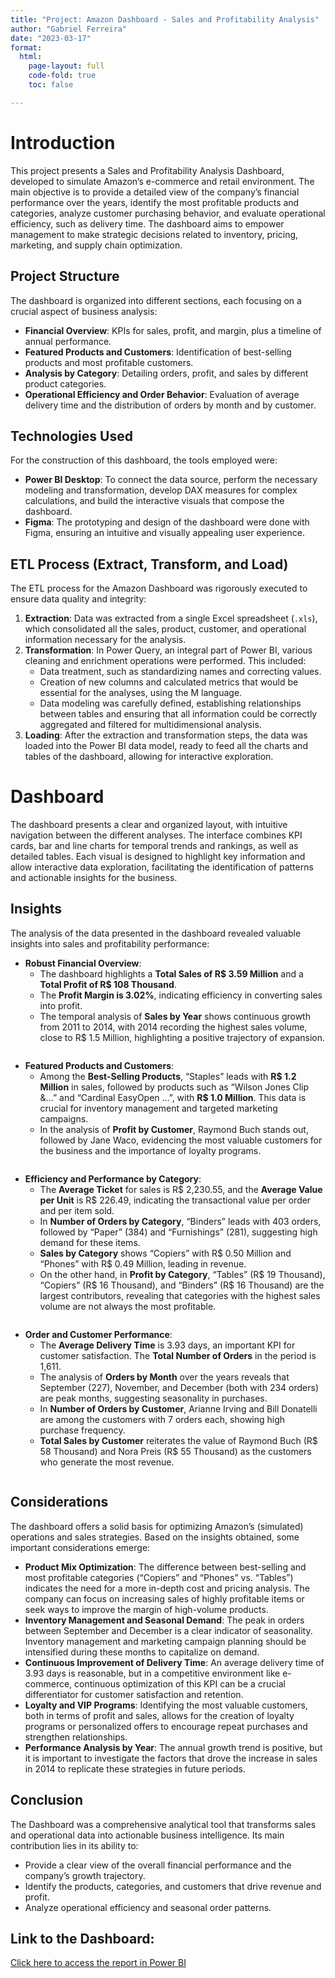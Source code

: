```yaml
---
title: "Project: Amazon Dashboard - Sales and Profitability Analysis"
author: "Gabriel Ferreira"
date: "2023-03-17"
format:
  html:
    page-layout: full
    code-fold: true
    toc: false

---
```

# Introduction

This project presents a Sales and Profitability Analysis Dashboard, developed to simulate Amazon's e-commerce and retail environment. The main objective is to provide a detailed view of the company's financial performance over the years, identify the most profitable products and categories, analyze customer purchasing behavior, and evaluate operational efficiency, such as delivery time. The dashboard aims to empower management to make strategic decisions related to inventory, pricing, marketing, and supply chain optimization.

## Project Structure

The dashboard is organized into different sections, each focusing on a crucial aspect of business analysis:

*   **Financial Overview**: KPIs for sales, profit, and margin, plus a timeline of annual performance.
*   **Featured Products and Customers**: Identification of best-selling products and most profitable customers.
*   **Analysis by Category**: Detailing orders, profit, and sales by different product categories.
*   **Operational Efficiency and Order Behavior**: Evaluation of average delivery time and the distribution of orders by month and by customer.

## Technologies Used

For the construction of this dashboard, the tools employed were:

*   **Power BI Desktop**: To connect the data source, perform the necessary modeling and transformation, develop DAX measures for complex calculations, and build the interactive visuals that compose the dashboard.
*   **Figma**: The prototyping and design of the dashboard were done with Figma, ensuring an intuitive and visually appealing user experience.

## ETL Process (Extract, Transform, and Load)

The ETL process for the Amazon Dashboard was rigorously executed to ensure data quality and integrity:

1.  **Extraction**: Data was extracted from a single Excel spreadsheet (`.xls`), which consolidated all the sales, product, customer, and operational information necessary for the analysis.
2.  **Transformation**: In Power Query, an integral part of Power BI, various cleaning and enrichment operations were performed. This included:
    *   Data treatment, such as standardizing names and correcting values.
    *   Creation of new columns and calculated metrics that would be essential for the analyses, using the M language.
    *   Data modeling was carefully defined, establishing relationships between tables and ensuring that all information could be correctly aggregated and filtered for multidimensional analysis.
3.  **Loading**: After the extraction and transformation steps, the data was loaded into the Power BI data model, ready to feed all the charts and tables of the dashboard, allowing for interactive exploration.

# Dashboard

The dashboard presents a clear and organized layout, with intuitive navigation between the different analyses. The interface combines KPI cards, bar and line charts for temporal trends and rankings, as well as detailed tables. Each visual is designed to highlight key information and allow interactive data exploration, facilitating the identification of patterns and actionable insights for the business.

## Insights

The analysis of the data presented in the dashboard revealed valuable insights into sales and profitability performance:

*   **Robust Financial Overview**:
    *   The dashboard highlights a **Total Sales of R\$ 3.59 Million** and a **Total Profit of R\$ 108 Thousand**.
      <div style="text-align:center;">
    <img src="imagem1.png" alt="" />
  </div>
    *   The **Profit Margin is 3.02%**, indicating efficiency in converting sales into profit.
      <div style="text-align:center;">
    <img src="imagem2.png" alt="" />
  </div>
    *   The temporal analysis of **Sales by Year** shows continuous growth from 2011 to 2014, with 2014 recording the highest sales volume, close to R\$ 1.5 Million, highlighting a positive trajectory of expansion.

<div style="text-align:center;">
  <img src="imagem3.png" alt="" />
</div>

*   **Featured Products and Customers**:
    *   Among the **Best-Selling Products**, "Staples" leads with **R\$ 1.2 Million** in sales, followed by products such as "Wilson Jones Clip &..." and "Cardinal EasyOpen ...", with **R\$ 1.0 Million**. This data is crucial for inventory management and targeted marketing campaigns.
  <div style="text-align:center;">
    <img src="imagem4.png" alt="" />
  </div>

    *   In the analysis of **Profit by Customer**, Raymond Buch stands out, followed by Jane Waco, evidencing the most valuable customers for the business and the importance of loyalty programs.
    <div style="text-align:center;">
  <img src="imagem5.png" alt="" />
</div>

*   **Efficiency and Performance by Category**:
    *   The **Average Ticket** for sales is R\$ 2,230.55, and the **Average Value per Unit** is R\$ 226.49, indicating the transactional value per order and per item sold.
      <div style="text-align:center;">
    <img src="imagem6.png" alt="" />
  </div>
    *   In **Number of Orders by Category**, "Binders" leads with 403 orders, followed by "Paper" (384) and "Furnishings" (281), suggesting high demand for these items.
      <div style="text-align:center;">
    <img src="imagem7.png" alt="" />
  </div>
    *   **Sales by Category** shows "Copiers" with R\$ 0.50 Million and "Phones" with R\$ 0.49 Million, leading in revenue.
      <div style="text-align:center;">
    <img src="imagem8.png" alt="" />
  </div>
    *   On the other hand, in **Profit by Category**, "Tables" (R\$ 19 Thousand), "Copiers" (R\$ 16 Thousand), and "Binders" (R\$ 16 Thousand) are the largest contributors, revealing that categories with the highest sales volume are not always the most profitable.
<div style="text-align:center;">
  <img src="imagem9.png" alt="" />
</div>

*   **Order and Customer Performance**:
    *   The **Average Delivery Time** is 3.93 days, an important KPI for customer satisfaction. The **Total Number of Orders** in the period is 1,611.
  <div style="text-align:center;">
    <img src="imagem10.png" alt="" />
  </div>
    *   The analysis of **Orders by Month** over the years reveals that September (227), November, and December (both with 234 orders) are peak months, suggesting seasonality in purchases.
      <div style="text-align:center;">
    <img src="imagem11.png" alt="" />
  </div>
    *   In **Number of Orders by Customer**, Arianne Irving and Bill Donatelli are among the customers with 7 orders each, showing high purchase frequency.
          <div style="text-align:center;">
    <img src="imagem12.png" alt="" />
  </div>
    *   **Total Sales by Customer** reiterates the value of Raymond Buch (R\$ 58 Thousand) and Nora Preis (R\$ 55 Thousand) as the customers who generate the most revenue.
<div style="text-align:center;">
  <img src="imagem13.png" alt="" />
</div>

## Considerations

The dashboard offers a solid basis for optimizing Amazon's (simulated) operations and sales strategies. Based on the insights obtained, some important considerations emerge:

*   **Product Mix Optimization**: The difference between best-selling and most profitable categories ("Copiers" and "Phones" vs. "Tables") indicates the need for a more in-depth cost and pricing analysis. The company can focus on increasing sales of highly profitable items or seek ways to improve the margin of high-volume products.
*   **Inventory Management and Seasonal Demand**: The peak in orders between September and December is a clear indicator of seasonality. Inventory management and marketing campaign planning should be intensified during these months to capitalize on demand.
*   **Continuous Improvement of Delivery Time**: An average delivery time of 3.93 days is reasonable, but in a competitive environment like e-commerce, continuous optimization of this KPI can be a crucial differentiator for customer satisfaction and retention.
*   **Loyalty and VIP Programs**: Identifying the most valuable customers, both in terms of profit and sales, allows for the creation of loyalty programs or personalized offers to encourage repeat purchases and strengthen relationships.
*   **Performance Analysis by Year**: The annual growth trend is positive, but it is important to investigate the factors that drove the increase in sales in 2014 to replicate these strategies in future periods.

## Conclusion

The Dashboard was a comprehensive analytical tool that transforms sales and operational data into actionable business intelligence. Its main contribution lies in its ability to:

*   Provide a clear view of the overall financial performance and the company's growth trajectory.
*   Identify the products, categories, and customers that drive revenue and profit.
*   Analyze operational efficiency and seasonal order patterns.

## Link to the Dashboard:
<a href="https://app.powerbi.com/groups/me/reports/f3677347-a80f-4fd0-aad8-4a1b5c33b243/ReportSection45c8cf44a92cf66d802f?experience=power-bi"  rel="noopener noreferrer">
  Click here to access the report in Power BI
</a>